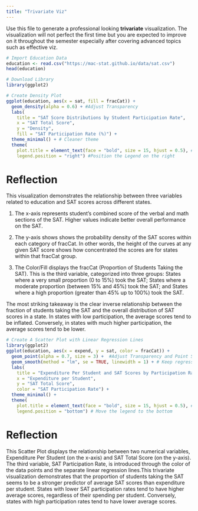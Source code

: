 ```yaml
---
title: "Trivariate Viz"
---
```


Use this file to generate a professional looking **trivariate** visualization.  The visualization will not perfect the first time but you are expected to improve on it throughout the semester especially after covering advanced topics such as effective viz.

```r
# Import Education Data
education <- read.csv("https://mac-stat.github.io/data/sat.csv")
head(education)
```

```r
# Download Library 
library(ggplot2)

# Create Density Plot
ggplot(education, aes(x = sat, fill = fracCat)) + 
  geom_density(alpha = 0.6) + #Adjust Transparency 
  labs(
    title = "SAT Score Distributions by Student Participation Rate",
    x = "SAT Total Score",
    y = "Density",
    fill = "SAT Participation Rate (%)") +
  theme_minimal() + # Cleaner theme
  theme(
    plot.title = element_text(face = "bold", size = 15, hjust = 0.5), # Make Title Bold and Centered
    legend.position = "right") #Position the Legend on the right 
```

# Reflection 
This visualization demonstrates the relationship between three variables related to education and SAT scores across different states.

1. The x-axis represents student's combined score of the verbal and math sections of the SAT. Higher values indicate better overall performance on the SAT.

2. The y-axis shows shows the probability density of the SAT scores within each category of fracCat. In other words, the height of the curves at any given SAT score shows how concentrated the scores are for states within that fracCat group.

3. The Color/Fill displays the fracCat (Proportion of Students Taking the SAT). This is the third variable, categorized into three groups: States where a very small proportion (0 to 15%) took the SAT; States where a moderate proportion (between 15% and 45%) took the SAT; and States where a high proportion (greater than 45% up to 100%) took the SAT.

The most striking takeaway is the clear inverse relationship between the fraction of students taking the SAT and the overall distribution of SAT scores in a state. In states with low participation, the average scores tend to be inflated.
Conversely, in states with much higher participation, the average scores tend to be lower. 

```r
# Create A Scatter Plot with Linear Regression Lines
library(ggplot2)
ggplot(education, aes(x = expend, y = sat, color = fracCat)) +
  geom_point(alpha = 0.7, size = 3) +  #Adjust Transparency and Point Size
  geom_smooth(method = "lm", se = TRUE, linewidth = 1) + # Keep regression lines with confidence intervals
  labs(
    title = "Expenditure Per Student and SAT Scores by Participation Rate",
    x = "Expenditure per Student",
    y = "SAT Total Score",
    color = "SAT Participation Rate") +
  theme_minimal() +
  theme(
    plot.title = element_text(face = "bold", size = 15, hjust = 0.5), # Make Title Bold and Centered
    legend.position = "bottom") # Move the legend to the bottom
```

# Reflection 

This Scatter Plot displays the relationship between two numerical variables, Expenditure Per Student (on the x-axis) and SAT Total Score (on the y-axis). The third variable, SAT Participation Rate, is introduced through the color of the data points and the separate linear regression lines.This trivariate visualization demonstrates that the proportion of students taking the SAT seems to be a stronger predictor of average SAT scores than expenditure per student. States with lower SAT participation rates tend to have higher average scores, regardless of their spending per student. Conversely, states with high participation rates tend to have lower average scores.


